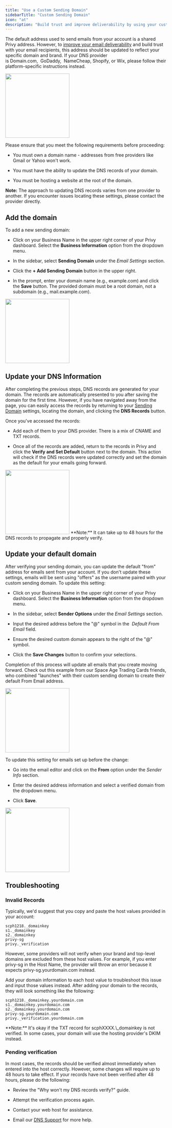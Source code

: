 ```yaml
---
title: "Use a Custom Sending Domain"
sidebarTitle: "Custom Sending Domain"
icon: "at"
description: "Build trust and improve deliverability by using your custom sending domain in Privy."
---
```


The default address used to send emails from your account is a shared Privy address. However, to [improve your email deliverability](https://www.privy.com/blog/how-to-improve-email-deliverability) and build trust with your email recipients, this address should be updated to reflect your specific domain and brand. If your DNS provider is Domain.com,  GoDaddy,  NameCheap, Shopify, or Wix, please follow their platform-specific instructions instead. 

<img height="200" src="/images/deliverability/share-vs-custom-domain.png" />

​Please ensure that you meet the following requirements before proceeding: 

* You must own a domain name - addresses from free providers like Gmail or Yahoo won't work.

* You must have the ability to update the DNS records of your domain.

* You must be hosting a website at the root of the domain. 

**Note:** The approach to updating DNS records varies from one provider to another. If you encounter issues locating these settings, please contact the provider directly.

## Add the domain

To add a new sending domain:

* Click on your Business Name in the upper right corner of your Privy dashboard. Select the **Business Information** option from the dropdown menu.

* In the sidebar, select **Sending Domain** under the *Email Settings* section. 

* Click the **+ Add Sending Domain** button in the upper right. 

* In the prompt, enter your domain name (e.g., example.com) and click the **Save** button. The provided domain must be a root domain, not a subdomain (e.g., mail.example.com). 

<img height="200" src="/images/deliverability/add-domain.gif" />

## Update your DNS Information

After completing the previous steps, DNS records are generated for your domain. The records are automatically presented to you after saving the domain for the first time. However, if you have navigated away from the page, you can easily access the records by returning to your [Sending Domain](https://dashboard.privy.com/settings/sending-domains) settings, locating the domain, and clicking the **DNS Records** button.

Once you've accessed the records:

* Add each of them to your DNS provider. There is a mix of CNAME and TXT records.

* Once all of the records are added, return to the records in Privy and click the **Verify and Set Default** button next to the domain. This action will check if the DNS records were updated correctly and set the domain as the default for your emails going forward. 

<img height="200" src="/images/deliverability/verify-domain.gif" />

<Warning>
  **Note:** It can take up to 48 hours for the DNS records to propagate and properly verify.
</Warning>

## Update your default domain

After verifying your sending domain, you can update the default "from" address for emails sent from your account. If you don't update these settings, emails will be sent using "offers" as the username paired with your custom sending domain. To update this setting:

* Click on your Business Name in the upper right corner of your Privy dashboard. Select the **Business Information** option from the dropdown menu.

* In the sidebar, select **Sender Options** under the *Email Settings* section.

* Input the desired address before the "@" symbol in the 
  *Default From Email* field. 

* Ensure the desired custom domain appears to the right of the "@" symbol.

* Click the **Save Changes** button to confirm your selections. 

Completion of this process will update all emails that you create moving forward. Check out this example from our Space Age Trading Cards friends, who combined "launches" with their custom sending domain to create their default From Email address. 

<img height="200" src="/images/deliverability/update-default-from-address.png" />

To update this setting for emails set up before the change: 

* Go into the email editor and click on the **From** option under the *Sender Info* section.

* Enter the desired address information and select a verified domain from the dropdown menu.

* Click **Save**. 

<img height="200" src="/images/deliverability/edit-from-address.png" />

## Troubleshooting

### Invalid Records

Typically, we'd suggest that you copy and paste the host values provided in your account:

```
scph1218._domainkey
s1._domainkey
s2._domainkey
privy-sg
privy._verification
```

However, some providers will not verify when your brand and top-level domains are excluded from these host values. For example, if you enter privy-sg in the Host Name, the provider will throw an error because it expects privy-sg.yourdomain.com instead.

Add your domain information to each host value to troubleshoot this issue and input those values instead. After adding your domain to the records, they will look something like the following:

```
scph1218._domainkey.yourdomain.com
s1._domainkey.yourdomain.com
s2._domainkey.yourdomain.com
privy-sg.yourdomain.com
privy._verification.yourdomain.com
```

<Note>
  **Note:** It's okay if the TXT record for scphXXXX.\_domainkey is not verified. In some cases, your domain will use the hosting provider's DKIM instead.
</Note>

### Pending verification

In most cases, the records should be verified almost immediately when entered into the host correctly. However, some changes will require up to 48 hours to take effect. If your records have not been verified after 48 hours, please do the following:

* Review the "Why won't my DNS records verify?" guide.

* Attempt the verification process again.

* Contact your web host for assistance.

* Email our [DNS Support](mailto:domainservice@privy.com) for more help.